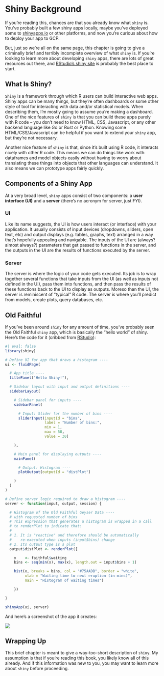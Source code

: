 # Shiny Background

If you're reading this, chances are that you already know what `shiny` is. You've probably built a few shiny apps locally, maybe you've deployed some to [shinyapps.io](https://www.shinyapps.io/) or other platforms, and now you're curious about how to deploy your app to GCP.

But, just so we're all on the same page, this chapter is going to give a criminally brief and terribly incomplete overview of what `shiny` is. If you're looking to learn more about developing `shiny` apps, there are lots of great resources out there, and [RStudio's shiny site](https://shiny.rstudio.com/) is probably the best place to start.

## What Is Shiny?

`Shiny` is a framework through which R users can build interactive web apps. Shiny apps can be many things, but they're often dashboards or some other style of tool for interacting with data and/or statistical models. When describing them, I'm mostly going to assume you're making a dashboard. One of the nice features of `shiny` is that you can build these apps purely with R code -- you don't need to know HTML, CSS, Javascript, or any other backend language like Go or Rust or Python. Knowing some HTML/CSS/Javascript can be helpful if you want to extend your `shiny` app, but they're not necessary.

Another nice feature of `shiny` is that, since it's built using R code, it interacts nicely with other R code. This means we can do things like work with dataframes and model objects easily without having to worry about translating these things into objects that other languages can understand. It also means we can prototype apps fairly quickly.

## Components of a Shiny App

At a very broad level, `shiny` apps consist of two components: a **user interface (UI)** and a **server** (there's no acronym for server, just FYI).

### UI

Like its name suggests, the UI is how users interact (or interface) with your application. It usually consists of input devices (dropdowns, sliders, open text, etc) and output displays (e.g. tables, graphs, text) arranged in a way that's hopefully appealing and navigable. The inputs of the UI are (always? almost always?) parameters that get passed to functions in the server, and the outputs in the UI are the results of functions executed by the server.

### Server

The server is where the logic of your code gets executed. Its job is to wrap together several functions that take inputs from the UI (as well as inputs not defined in the UI), pass them into functions, and then pass the results of these functions back to the UI to display as outputs. Moreso than the UI, the server is reminiscent of "typical" R code. The server is where you'll predict from models, create plots, query databases, etc.

## Old Faithful

If you've been around `shiny` for any amount of time, you've probably seen the Old Faithful `shiny` app, which is basically the "hello world" of shiny. Here's the code for it (cribbed from [RStudio](https://shiny.rstudio.com/articles/basics.html)):

```r
#| eval: false
library(shiny)

# Define UI for app that draws a histogram ----
ui <- fluidPage(

  # App title ----
  titlePanel("Hello Shiny!"),

  # Sidebar layout with input and output definitions ----
  sidebarLayout(

    # Sidebar panel for inputs ----
    sidebarPanel(

      # Input: Slider for the number of bins ----
      sliderInput(inputId = "bins",
                  label = "Number of bins:",
                  min = 1,
                  max = 50,
                  value = 30)

    ),

    # Main panel for displaying outputs ----
    mainPanel(

      # Output: Histogram ----
      plotOutput(outputId = "distPlot")

    )
  )
)

# Define server logic required to draw a histogram ----
server <- function(input, output, session) {

  # Histogram of the Old Faithful Geyser Data ----
  # with requested number of bins
  # This expression that generates a histogram is wrapped in a call
  # to renderPlot to indicate that:
  #
  # 1. It is "reactive" and therefore should be automatically
  #    re-executed when inputs (input$bins) change
  # 2. Its output type is a plot
  output$distPlot <- renderPlot({

    x    <- faithful$waiting
    bins <- seq(min(x), max(x), length.out = input$bins + 1)

    hist(x, breaks = bins, col = "#75AADB", border = "white",
         xlab = "Waiting time to next eruption (in mins)",
         main = "Histogram of waiting times")

    })

}

shinyApp(ui, server)
```

And here's a screenshot of the app it creates:

![](img/shiny_background/faithful.PNG)

## Wrapping Up

This brief chapter is meant to give a way-too-short description of `shiny`. My assumption is that if you're reading this book, you likely know all of this already. And if this information was new to you, you may want to learn more about `shiny` before proceeding.